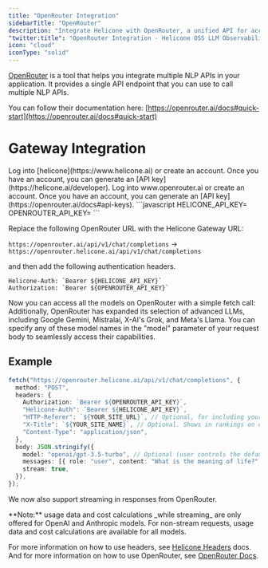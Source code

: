 ```yaml
---
title: "OpenRouter Integration"
sidebarTitle: "OpenRouter"
description: "Integrate Helicone with OpenRouter, a unified API for accessing multiple LLM providers. Monitor and analyze AI interactions across various models through a single, streamlined interface."
"twitter:title": "OpenRouter Integration - Helicone OSS LLM Observability"
icon: "cloud"
iconType: "solid"
---
```


[OpenRouter](https://openrouter.ai/) is a tool that helps you integrate multiple NLP APIs in your application. It provides a single API endpoint that you can use to call multiple NLP APIs.

You can follow their documentation here: [https://openrouter.ai/docs#quick-start](https://openrouter.ai/docs#quick-start)

# Gateway Integration

<Steps>
  <Step title="Create a Helicone account">
    Log into [helicone](https://www.helicone.ai) or create an account. Once you have an account, you
    can generate an [API key](https://helicone.ai/developer).
  </Step>
  <Step title="Create an OpenRouter account">
    Log into www.openrouter.ai or create an account. Once you have an account, you
    can generate an [API key](https://openrouter.ai/docs#api-keys).
  </Step>
  <Step title="Set HELICONE_API_KEY and OPENROUTER_API_KEY as environment variable">
```javascript
HELICONE_API_KEY=<your API key>
OPENROUTER_API_KEY=<your API key>
```
  </Step>
  <Step title="Modify the base URL and add Auth headers">

Replace the following OpenRouter URL with the Helicone Gateway URL:

`https://openrouter.ai/api/v1/chat/completions` -> `https://openrouter.helicone.ai/api/v1/chat/completions`

and then add the following authentication headers.

```
Helicone-Auth: `Bearer ${HELICONE_API_KEY}`
Authorization: `Bearer ${OPENROUTER_API_KEY}`
```

</Step>
</Steps>

Now you can access all the models on OpenRouter with a simple fetch call: Additionally, OpenRouter has expanded its selection of advanced LLMs, including Google Gemini, Mistralai, X-AI's Grok, and Meta's Llama. You can specify any of these model names in the "model" parameter of your request body to seamlessly access their capabilities.

## Example

```typescript
fetch("https://openrouter.helicone.ai/api/v1/chat/completions", {
  method: "POST",
  headers: {
    Authorization: `Bearer ${OPENROUTER_API_KEY}`,
    "Helicone-Auth": `Bearer ${HELICONE_API_KEY}`,
    "HTTP-Referer": `${YOUR_SITE_URL}`, // Optional, for including your app on openrouter.ai rankings.
    "X-Title": `${YOUR_SITE_NAME}`, // Optional. Shows in rankings on openrouter.ai.
    "Content-Type": "application/json",
  },
  body: JSON.stringify({
    model: "openai/gpt-3.5-turbo", // Optional (user controls the default),
    messages: [{ role: "user", content: "What is the meaning of life?" }],
    stream: true,
  }),
});
```

We now also support streaming in responses from OpenRouter.

<Info>
  **Note:** usage data and cost calculations _while streaming_ are only offered
  for OpenAI and Anthropic models. For non-stream requests, usage data and cost
  calculations are available for all models.
</Info>

For more information on how to use headers, see [Helicone Headers](https://docs.helicone.ai/helicone-headers/header-directory#utilizing-headers) docs.
And for more information on how to use OpenRouter, see [OpenRouter Docs](https://openrouter.ai/docs).
